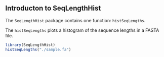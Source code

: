 %\VignetteEngine{knitr::knitr}
%\VignetteIndexEntry{Introduction to SeqLengthHist}

## Introducton to SeqLengthHist

The `SeqLengthHist` package contains one function: `histSeqLengths`.

The `histSeqLengths` plots a histogram of the sequence lengths in a
FASTA file.  

```r
library(SeqLengthHist)
histSeqLengths("./sample.fa")
```
